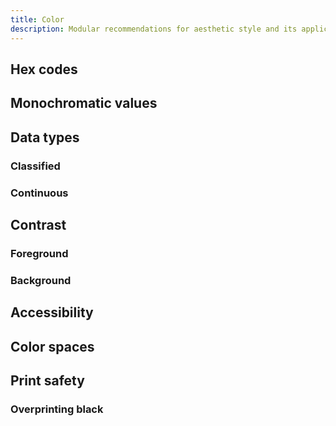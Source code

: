 ```yaml
---
title: Color
description: Modular recommendations for aesthetic style and its application to spatial data.
---
```


## Hex codes

## Monochromatic values

## Data types

### Classified

### Continuous

## Contrast

### Foreground

### Background

## Accessibility

## Color spaces

## Print safety

### Overprinting black
